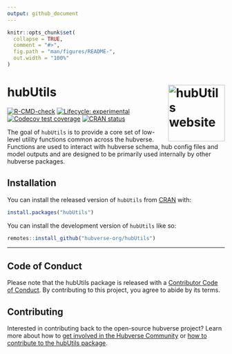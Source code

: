 ```yaml
---
output: github_document
---
```


<!-- README.md is generated from README.Rmd. Please edit that file -->

```r
knitr::opts_chunk$set(
  collapse = TRUE,
  comment = "#>",
  fig.path = "man/figures/README-",
  out.width = "100%"
)
```

# hubUtils <a href="https://hubverse-org.github.io/hubUtils/"><img src="man/figures/logo.png" align="right" height="131" alt="hubUtils website" /></a>

<!-- badges: start -->
[![R-CMD-check](https://github.com/hubverse-org/hubUtils/actions/workflows/R-CMD-check.yaml/badge.svg)](https://github.com/hubverse-org/hubUtils/actions/workflows/R-CMD-check.yaml)
[![Lifecycle: experimental](https://img.shields.io/badge/lifecycle-experimental-orange.svg)](https://lifecycle.r-lib.org/articles/stages.html#experimental)
[![Codecov test coverage](https://codecov.io/gh/hubverse-org/hubUtils/branch/main/graph/badge.svg)](https://app.codecov.io/gh/hubverse-org/hubUtils?branch=main)
[![CRAN status](https://www.r-pkg.org/badges/version/hubUtils)](https://CRAN.R-project.org/package=hubUtils)
<!-- badges: end -->

The goal of `hubUtils` is to provide a core set of low-level utility functions common across the hubverse. Functions are used to interact with hubverse schema, hub config files and model outputs and are designed to be primarily used internally by other hubverse packages. 

## Installation

You can install the released version of `hubUtils` from [CRAN](https://CRAN.R-project.org) with:

``` r
install.packages("hubUtils")
```

You can install the development version of `hubUtils` like so:

``` r
remotes::install_github("hubverse-org/hubUtils")
```

***

## Code of Conduct

Please note that the hubUtils package is released with a [Contributor Code of Conduct](https://hubverse-org.github.io/hubUtils/CODE_OF_CONDUCT.html). By contributing to this project, you agree to abide by its terms.

## Contributing

Interested in contributing back to the open-source hubverse project?
Learn more about how to [get involved in the Hubverse Community](https://hubverse.io/en/latest/overview/contribute.html) or [how to contribute to the hubUtils package](https://hubverse-org.github.io/hubUtils/CONTRIBUTING.html).

